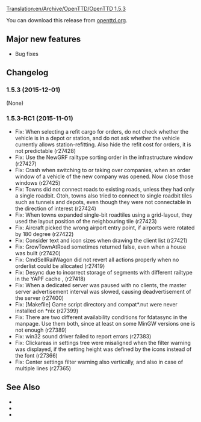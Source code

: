 [[Translation:en/Archive/OpenTTD/OpenTTD 1.5.3]]
{{en/-}}
{{en/Archive/OpenTTD/Navigation}}


{{en/Archive/OpenTTD/NaviPrevNext|prev=en/Archive/OpenTTD/OpenTTD 1.5.2|next=en/Archive/OpenTTD/OpenTTD 1.6.0|date=2015-12-01}}

You can download this release from [http://www.openttd.org/en/download-stable/1.5.3 openttd.org].

==Major new features==
* Bug fixes

==Changelog==
===1.5.3 (2015-12-01)===
(None)


===1.5.3-RC1 (2015-11-01)===
* Fix: When selecting a refit cargo for orders, do not check whether the vehicle is in a depot or station, and do not ask whether the vehicle currently allows station-refitting. Also hide the refit cost for orders, it is not predictable (r27428)
* Fix: Use the NewGRF railtype sorting order in the infrastructure window (r27427)
* Fix: Crash when switching to or taking over companies, when an order window of a vehicle of the new company was opened. Now close those windows {{en/Flyspray|5842}} (r27425)
* Fix: Towns did not connect roads to existing roads, unless they had only a single roadbit. Otoh, towns also tried to connect to single roadbit tiles such as tunnels and depots, even though they were not connectable in the direction of interest {{en/Flyspray|6374}} (r27424)
* Fix: When towns expanded single-bit roadtiles using a grid-layout, they used the layout position of the neighbouring tile (r27423)
* Fix: Aircraft picked the wrong airport entry point, if airports were rotated by 180 degree {{en/Flyspray|6341}} (r27422)
* Fix: Consider text and icon sizes when drawing the client list {{en/Flyspray|6265}} (r27421)
* Fix: GrowTownAtRoad sometimes returned false, even when a house was built {{en/Flyspray|6362}} (r27420)
* Fix: CmdSellRailWagon did not revert all actions properly when no orderlist could be allocated {{en/Flyspray|6369}} (r27419)
* Fix: Desync due to incorrect storage of segments with different railtype in the YAPF cache {{en/Flyspray|6329}}, {{en/Flyspray|6379}} (r27418)
* Fix: When a dedicated server was paused with no clients, the master server advertisement interval was slowed, causing deadvertisement of the server {{en/Flyspray|6368}} (r27400)
* Fix: [Makefile] Game script directory and compat*.nut were never installed on *nix (r27399)
* Fix: There are two different availability conditions for fdatasync in the manpage. Use them both, since at least on some MinGW versions one is not enough (r27389)
* Fix: win32 sound driver failed to report errors (r27383)
* Fix: Clickareas in settings tree were misaligned when the filter warning was displayed, if the setting height was defined by the icons instead of the font {{en/Flyspray|6358}} (r27366)
* Fix: Center settings filter warning also vertically, and also in case of multiple lines (r27365)

==See Also==
* {{en/OTTDNewsArticle|223|The 1.5.3 news article}}
* {{en/Forum|topic=73984|Forum topic for 1.5.3-RC1}}
* {{en/OTTDNewsArticle|222|The 1.5.3-RC1 news article}}